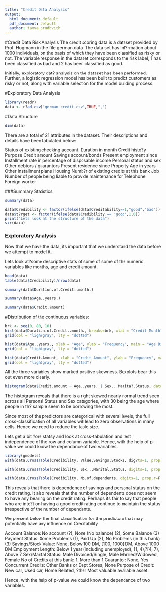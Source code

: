 ---
title: "Credit Data Analysis"
output:
  html_document: default
  pdf_document: default
  author: tavva_prudhvith
---
#Credit Data Risk Analysis
The credit scoring data is a dataset provided by Prof. Hogmann in the file german.data. The data set has inf?rmation about 1000 individuals, on the basis of which they have been classified as risky or not. The variable response in the dataset corresponds to the risk label, 1 has been classified as bad and 2 has been classified as good.

Initially, exploratory dat? analysis on the dataset has been performed. Further, a logistic regression model has been built to predict customers as risky or not, along with variable selection for the model building process.

#Exploratory Data Analysis
```{r}
library(readr)
data <- r?ad.csv("german_credit.csv",TRUE,",")
```

#Data Structure
```{r}
dim(data)
```
There are a total of 21 attributes in the dataset. Their descriptions and details have been tabulated below:

Status of existing checking account.
Duration in month
Credit histo?y
Purpose
Credit amount
Savings account/bonds
Present employment since
Installment rate in percentage of disposable income
Personal status and sex
Other debtors / guarantors
Present residence since
Property
Age in years
Other installment plans
Housing
Numb?r of existing credits at this bank
Job
Number of people being liable to provide maintenance for
Telephone
Foreign worker

###Summary Statistics
```{r}
summary(data)
```


```{r}
data$Credibility <- factor(ifelse(data$Creditability==1,"good","bad")) 
data$t?rget <- factor(ifelse(data$Credibility == 'good',1,0))
print("Lets look at the structure of the data")
str(data)
```

### Exploratory Analysis
Now that we have the data, its important that we understand the data before we attempt to model it.

Lets look at?some descriptive stats of some of some of the numeric variables like months, age and credit amount.


```{r}
head(data)
table(data$Credibility)/nrow(data)
```

```{r}
summary(data$Duration.of.Credit..month.)

summary(data$Age..years.)

summary(data$Credit.?mount)
```

#Distribution of the continuous variables:
```{r}
brk <- seq(0, 80, 10)
hist(data$Duration.of.Credit..month., breaks=brk, xlab = "Credit Month", ylab = "Frequency", main = "Freqency of Credit Months ", cex=0.4,col='lightblue') 
grid(col = "ligh?gray", lty = "dotted")

hist(data$Age..years., xlab = "Age", ylab = "Frequency", main = "Age Distribution", cex=0.4,col='lightblue')
grid(col = "lightgray", lty = "dotted")

hist(data$Credit.Amount, xlab = "Credit Amount", ylab = "Frequency", main = "Credi? Amount Distribution", cex=0.4,col='lightblue')
grid(col = "lightgray", lty = "dotted")

```
All the three variables show marked positive skewness. Boxplots bear this out even more clearly.


```{r}
histogram(data$Credit.amount ~ Age..years. | Sex...Marita?.Status, data = data, xlab = "Age",main="Distribution of Age and Personal status & sex")
```
The histogram reveals that there is a right skewed nearly normal trend seen across all Personal Status and Sex categories, with 30 being the age where people in th? sample seem to be borrowing the most.


Since most of the predictors are categorical with several levels, the full cross-classification of all variables will lead to zero observations in many cells. Hence we need to reduce the table size.

Lets get a bit ?ore statsy and look at cross-tabulation and test independence of the row and column variable.
Hence, with the help of p-value we could know the dependance of two variables.
```{r}
library(gmodels)
with(data,CrossTable(Credibility, Value.Savings.Stocks, dig?ts=1, prop.r=F, prop.t=F, prop.chisq=F, chisq=T))

with(data,CrossTable(Credibility, Sex...Marital.Status, digits=1, prop.r=F, prop.t=F, prop.chisq=F, chisq=T))

with(data,CrossTable(Credibility, No.of.dependents, digits=1, prop.r=F, prop.t=F, prop.chisq=F? chisq=T))
```
This reveals that there is dependence of savings and personal status on the credit rating. It also reveals that the number of dependents does not seem to have any bearing on the credit rating. Perhaps its fair to say that people who are inte?t on having a good credit rating continue to maintain the status irrespective of the number of dependents.

We present below the final classification for the predictors that may potentially have any influence on Creditability

Account Balance: No account (?), None (No balance) (2), Some Balance (3)
Payment Status: Some Problems (1), Paid Up (2), No Problems (in this bank) (3)
Savings/Stock Value: None, Below 100 DM, [100, 1000] DM, Above 1000 DM
Employment Length: Below 1 year (including unemployed), [1, 4),?[4, 7), Above 7
Sex/Marital Status: Male Divorced/Single, Male Married/Widowed, Female
No of Credits at this bank: 1, More than 1
Guarantor: None, Yes
Concurrent Credits: Other Banks or Dept Stores, None
Purpose of Credit: New car, Used car, Home Related, ?ther
Most valuable available asset: 


Hence, with the help of p-value we could know the dependance of two variables.

```{r}

```
